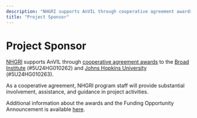 ```yaml
---
description: "NHGRI supports AnVIL through cooperative agreement awards to the Broad Institute and Johns Hopkins University."
title: "Project Sponsor"
---
```


# Project Sponsor

[NHGRI](https://www.genome.gov) supports AnVIL through [cooperative agreement awards](https://www.genome.gov/Funded-Programs-Projects/Computational-Genomics-and-Data-Science-Program/Genomic-Analysis-Visualization-Informatics-Lab-space-AnVIL#awards) to the [Broad Institute](https://reporter.nih.gov/project-details/9788512) (#5U24HG010262) and [Johns Hopkins University](https://reporter.nih.gov/project-details/9789931) (#5U24HG010263).

As a cooperative agreement, NHGRI program staff will provide substantial involvement, assistance, and guidance in project activities.

Additional information about the awards and the Funding Opportunity Announcement is available [here](https://www.genome.gov/Funded-Programs-Projects/Computational-Genomics-and-Data-Science-Program/Genomic-Analysis-Visualization-Informatics-Lab-space-AnVIL).
